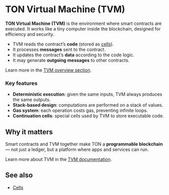 
# TON Virtual Machine (TVM)

**TON Virtual Machine (TVM)** is the environment where smart contracts are executed.
It works like a tiny computer inside the blockchain, designed for efficiency and security.

- TVM reads the contract’s **code** (stored as [cells](/v3/concepts/dive-into-ton/ton-blockchain/cells)).
- It processes **messages** sent to the contract.
- It updates the contract’s **data** according to the code logic.
- It may generate **outgoing messages** to other contracts.

Learn more in the [TVM overview section](/v3/documentation/tvm/tvm-overview).

### Key features

- **Deterministic execution**: given the same inputs, TVM always produces the same outputs.
- **Stack-based design**: computations are performed on a stack of values.
- **Gas system**: each operation costs gas, preventing infinite loops.
- **Continuation cells**: special cells used by TVM to store executable code.


## Why it matters

Smart contracts and TVM together make TON a **programmable blockchain** — not just a ledger, but a platform where apps and services can run.

Learn more about TVM in the [TVM documentation](/v3/documentation/tvm/overview).

## See also
- [Cells](/v3/concepts/dive-into-ton/ton-blockchain/cells)

<Feedback />